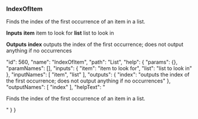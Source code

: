 ### IndexOfItem

Finds the index of the first occurrence of an item in a list.

**Inputs**
**item**
item to look for
**list**
list to look in


**Outputs**
**index**
outputs the index of the first occurrence; does not output anything if no occurrences





  "id": 560,
  "name": "IndexOfItem",
  "path": "List",
  "help": {
    "params": {},
    "paramNames": [],
    "inputs": {
      "item": "item to look for",
      "list": "list to look in"
    },
    "inputNames": [
      "item",
      "list"
    ],
    "outputs": {
      "index": "outputs the index of the first occurrence; does not output anything if no occurrences"
    },
    "outputNames": [
      "index"
    ],
    "helpText": "<p>Finds the index of the first occurrence of an item in a list.</p>"
  }
}